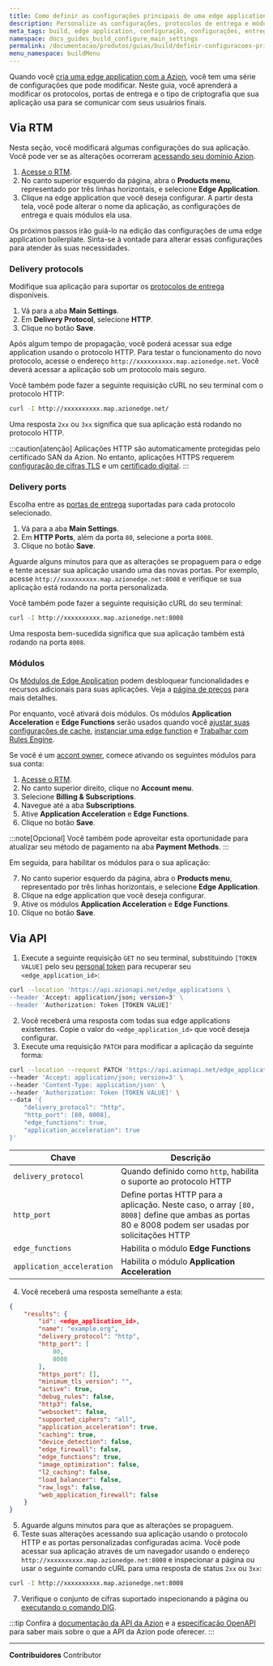 ```yaml
---
title: Como definir as configurações principais de uma edge application
description: Personalize as configurações, protocolos de entrega e módulos da sua edge application.
meta_tags: build, edge application, configuração, configurações, entrega, http, portas, http3
namespace: docs_guides_build_configure_main_settings
permalink: /documentacao/produtos/guias/build/definir-configuracoes-principais/
menu_namespace: buildMenu
---
```


Quando você [cria uma edge application com a Azion](/pt-br/documentacao/produtos/comecar-com-um-template/), você tem uma série de configurações que pode modificar. Neste guia, você aprenderá a modificar os protocolos, portas de entrega e o tipo de criptografia que sua aplicação usa para se comunicar com seus usuários finais.

## Via RTM

Nesta seção, você modificará algumas configurações do sua aplicação. Você pode ver se as alterações ocorreram [acessando seu domínio Azion](/pt-br/documentacao/produtos/guias/configurar-dominio/).

1. [Acesse o RTM](https://manager.azion.com).
2. No canto superior esquerdo da página, abra o **Products menu**, representado por três linhas horizontais, e selecione **Edge Application**.
3. Clique na edge application que você deseja configurar. A partir desta tela, você pode alterar o nome da aplicação, as configurações de entrega e quais módulos ela usa.

Os próximos passos irão guiá-lo na edição das configurações de uma edge application boilerplate. Sinta-se à vontade para alterar essas configurações para atender às suas necessidades.

### Delivery protocols

Modifique sua aplicação para suportar os [protocolos de entrega](/pt-br/documentacao/produtos/edge-application/main-settings/#protocolos-de-entrega) disponíveis.

1. Vá para a aba **Main Settings**.
2. Em **Delivery Protocol**, selecione **HTTP**.
3. Clique no botão **Save**.

Após algum tempo de propagação, você poderá acessar sua edge application usando o protocolo HTTP. Para testar o funcionamento do novo protocolo, acesse o endereço `http://xxxxxxxxxx.map.azionedge.net`. Você deverá acessar a aplicação sob um protocolo mais seguro.

Você também pode fazer a seguinte requisição cURL no seu terminal com o protocolo HTTP:

```bash
curl -I http://xxxxxxxxxx.map.azionedge.net/
```

Uma resposta `2xx` ou `3xx` significa que sua aplicação está rodando no protocolo HTTP.

:::caution[atenção]
Aplicações HTTP são automaticamente protegidas pelo certificado SAN da Azion. No entanto, aplicações HTTPS requerem [configuração de cifras TLS](/pt-br/documentacao/produtos/guias/secure/cifras/) e um [certificado digital](/pt-br/documentacao/produtos/guias/secure/certificado-digital/).
:::

### Delivery ports

Escolha entre as [portas de entrega](/pt-br/documentacao/produtos/edge-application/main-settings/#portas) suportadas para cada protocolo selecionado.

1. Vá para a aba **Main Settings**.
2. Em **HTTP Ports**, além da porta `80`, selecione a porta `8008`.
3. Clique no botão **Save**.

Aguarde alguns minutos para que as alterações se propaguem para o edge e tente acessar sua aplicação usando uma das novas portas. Por exemplo, acesse `http://xxxxxxxxxx.map.azionedge.net:8008` e verifique se sua aplicação está rodando na porta personalizada.

Você também pode fazer a seguinte requisição cURL do seu terminal:

```bash
curl -I http://xxxxxxxxxx.map.azionedge.net:8008
```

Uma resposta bem-sucedida significa que sua aplicação também está rodando na porta `8008`.

### Módulos

Os [Módulos de Edge Application](/pt-br/documentacao/produtos/edge-application/#modules) podem desbloquear funcionalidades e recursos adicionais para suas aplicações. Veja a [página de preços](https://www.azion.com/pt-br/pricing/) para mais detalhes.

Por enquanto, você ativará dois módulos. Os módulos **Application Acceleration** e **Edge Functions** serão usados quando você [ajustar suas configurações de cache](/pt-br/documentacao/produtos/guias/build/ajustar-cache-settings/), [instanciar uma edge function](/pt-br/documentacao/produtos/guias/build/instanciar-edge-functions/) e [Trabalhar com Rules Engine](/pt-br/documentacao/produtos/guias/build/trabalhar-com-rules-engine/). 

Se você é um [accont owner](/pt-br/documentacao/produtos/guias/users-management/), comece ativando os seguintes módulos para sua conta:

1. [Acesse o RTM](https://manager.azion.com).
2. No canto superior direito, clique no **Account menu**.
3. Selecione **Billing & Subscriptions**.
4. Navegue até a aba **Subscriptions**.
5. Ative **Application Acceleration** e **Edge Functions**.
6. Clique no botão **Save**.

:::note[Opcional]
Você também pode aproveitar esta oportunidade para atualizar seu método de pagamento na aba **Payment Methods**.
:::

Em seguida, para habilitar os módulos para o sua aplicação:

7. No canto superior esquerdo da página, abra o **Products menu**, representado por três linhas horizontais, e selecione **Edge Application**.
8. Clique na edge application que você deseja configurar.
9. Ative os módulos **Application Acceleration** e **Edge Functions**.
10. Clique no botão **Save**.

## Via API

1. Execute a seguinte requisição `GET` no seu terminal, substituindo `[TOKEN VALUE]` pelo seu [personal token](/pt-br/documentacao/produtos/guias/personal-tokens/) para recuperar seu `<edge_application_id>`:

```bash
curl --location 'https://api.azionapi.net/edge_applications \
--header 'Accept: application/json; version=3' \
--header 'Authorization: Token [TOKEN VALUE]'
```

2. Você receberá uma resposta com todas sua edge applications existentes. Copie o valor do `<edge_application_id>` que você deseja configurar.
3. Execute uma requisição `PATCH` para modificar a aplicação da seguinte forma:

```bash
curl --location --request PATCH 'https://api.azionapi.net/edge_applications/<edge_application_id>' \
--header 'Accept: application/json; version=3' \
--header 'Content-Type: application/json' \
--header 'Authorization: Token [TOKEN VALUE]' \
--data '{
    "delivery_protocol": "http",
    "http_port": [80, 8008],
    "edge_functions": true,
    "application_acceleration": true
}'
```


  | Chave | Descrição |
  | --- | --- |
  | `delivery_protocol` | Quando definido como `http`, habilita o suporte ao protocolo HTTP |
  | `http_port` | Define portas HTTP para a aplicação. Neste caso, o array `[80, 8008]` define que ambas as portas 80 e 8008 podem ser usadas por solicitações HTTP |
  | `edge_functions` | Habilita o módulo **Edge Functions** |
  | `application_acceleration` | Habilita o módulo **Application Acceleration** |

4. Você receberá uma resposta semelhante a esta:

```json
{
    "results": {
        "id": <edge_application_id>,
        "name": "example.org",
        "delivery_protocol": "http",
        "http_port": [
            80,
            8008
        ],
        "https_port": [],
        "minimum_tls_version": "",
        "active": true,
        "debug_rules": false,
        "http3": false,
        "websocket": false,
        "supported_ciphers": "all",
        "application_acceleration": true,
        "caching": true,
        "device_detection": false,
        "edge_firewall": false,
        "edge_functions": true,
        "image_optimization": false,
        "l2_caching": false,
        "load_balancer": false,
        "raw_logs": false,
        "web_application_firewall": false
    }
}
```

5. Aguarde alguns minutos para que as alterações se propaguem.
6. Teste suas alterações acessando sua aplicação usando o protocolo HTTP e as portas personalizadas configuradas acima. Você pode acessar sua aplicação através de um navegador usando o endereço `http://xxxxxxxxxx.map.azionedge.net:8008` e inspecionar a página ou usar o seguinte comando cURL para uma resposta de status `2xx` ou `3xx`:

```bash
curl -I http://xxxxxxxxxx.map.azionedge.net:8008
```

7. Verifique o conjunto de cifras suportado inspecionando a página ou [executando o comando DIG](/pt-br/documentacao/produtos/guias/executar-o-comando-dig/).

:::tip
Confira a [documentação da API da Azion](https://api.azion.com/) e a [especificação OpenAPI](https://github.com/aziontech/azionapi-openapi/) para saber mais sobre o que a API da Azion pode oferecer.
:::



---


**Contribuidores** <ContributorList>Contributor</ContributorList>
